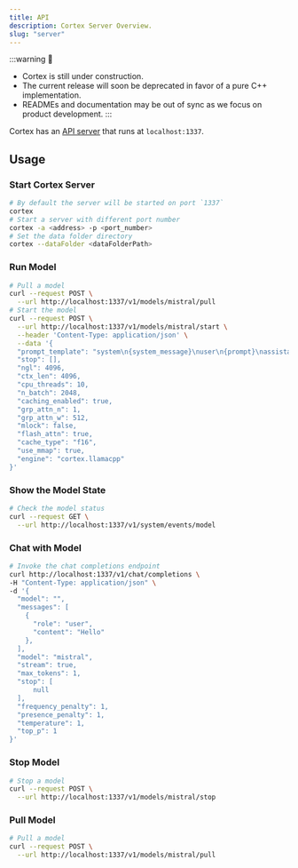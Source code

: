 ```yaml
---
title: API
description: Cortex Server Overview.
slug: "server"
---
```



:::warning
🚧
- Cortex is still under construction.
- The current release will soon be deprecated in favor of a pure C++ implementation.
- READMEs and documentation may be out of sync as we focus on product development.
:::

Cortex has an [API server](https://cortex.so/api-reference) that runs at `localhost:1337`.


## Usage
### Start Cortex Server
```bash
# By default the server will be started on port `1337`
cortex
# Start a server with different port number
cortex -a <address> -p <port_number>
# Set the data folder directory
cortex --dataFolder <dataFolderPath>
```
### Run Model
```bash
# Pull a model
curl --request POST \
  --url http://localhost:1337/v1/models/mistral/pull
# Start the model
curl --request POST \
  --url http://localhost:1337/v1/models/mistral/start \
  --header 'Content-Type: application/json' \
  --data '{
  "prompt_template": "system\n{system_message}\nuser\n{prompt}\nassistant",
  "stop": [],
  "ngl": 4096,
  "ctx_len": 4096,
  "cpu_threads": 10,
  "n_batch": 2048,
  "caching_enabled": true,
  "grp_attn_n": 1,
  "grp_attn_w": 512,
  "mlock": false,
  "flash_attn": true,
  "cache_type": "f16",
  "use_mmap": true,
  "engine": "cortex.llamacpp"
}'
```
### Show the Model State 
```bash
# Check the model status
curl --request GET \
  --url http://localhost:1337/v1/system/events/model
```
### Chat with Model
```bash
# Invoke the chat completions endpoint
curl http://localhost:1337/v1/chat/completions \
-H "Content-Type: application/json" \
-d '{
  "model": "",
  "messages": [
    {
      "role": "user",
      "content": "Hello"
    },
  ],
  "model": "mistral",
  "stream": true,
  "max_tokens": 1,
  "stop": [
      null
  ],
  "frequency_penalty": 1,
  "presence_penalty": 1,
  "temperature": 1,
  "top_p": 1
}'
```
### Stop Model
```bash
# Stop a model
curl --request POST \
  --url http://localhost:1337/v1/models/mistral/stop
```
### Pull Model
```bash
# Pull a model
curl --request POST \
  --url http://localhost:1337/v1/models/mistral/pull
```